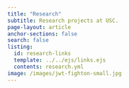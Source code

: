 ```yaml
---
title: "Research"
subtitle: Research projects at USC.
page-layout: article
anchor-sections: false
search: false
listing:
  id: research-links
  template: ../../ejs/links.ejs
  contents: research.yml
image: /images/jwt-fighton-small.jpg
---
```


::: {#research-links .column-screen-inset-right style="max-width: 850px;"}
:::
